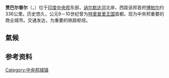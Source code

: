 {{Infobox Indian jurisdiction
|Jabalpur - Jabalpur
|type = city
|skyline = JabalpurCollage.JPG
|skyline_caption = 
|locator_position = left
|latd = 23 | latm = 9 | lats = 38
|longd = 79 | longm = 56 | longs = 19
|state_name = 中央邦
|district = [[贾巴尔普尔县|贾巴尔普尔县]]
|leader_title = 市长
|leader_name = Prabhat Sahu
|altitude = 411
|population_as_of = 2001
|population_total = 1117200
|population_density = 110
|area_magnitude =
|area_total = 108.000
|area_telephone = 0761
|postal_code = 482 00x
|vehicle_code_range = MP-20
|footnotes =
}}
'''贾巴尔普尔'''（{{lang-hi|जबलपुर}}，{{lang-en|Jabalpur}}）位于[[印度|印度]][[中央邦|中央邦]]东部，[[讷尔默达河|讷尔默达河]]北岸，西距该邦首府[[博帕尔|博帕尔]]约336公里。历史悠久，公元9－10世纪曾为[[特里普里王国|特里普里王国]]首都。现为中央邦重要的商业城市。交通发达，为重要的铁路枢纽。

==氣候==
{{Weather box|location = 贾巴尔普尔
|metric first = yes
|single line = yes
|Jan high C = 26.5
|Feb high C = 28.8
|Mar high C = 34.3
|Apr high C = 38.7
|May high C = 40.4
|Jun high C = 36.2
|Jul high C = 30.3
|Aug high C = 28.2
|Sep high C = 30.9
|Oct high C = 32.4
|Nov high C = 29.7
|Dec high C = 26.9
|year high C = 
|Jan low C = 9.8
|Feb low C = 11.4
|Mar low C = 16.2
|Apr low C = 21.2
|May low C = 24.4
|Jun low C = 24.1
|Jul low C = 22.6
|Aug low C = 21.9
|Sep low C = 21.1
|Oct low C = 18.1
|Nov low C = 13.9
|Dec low C = 10.6
|year low C = 
|Jan precipitation mm = 4
|Feb precipitation mm = 3
|Mar precipitation mm = 1
|Apr precipitation mm = 3
|May precipitation mm = 11
|Jun precipitation mm = 136
|Jul precipitation mm = 279
|Aug precipitation mm = 360
|Sep precipitation mm = 185
|Oct precipitation mm = 52
|Nov precipitation mm = 21
|Dec precipitation mm = 7
|year precipitation mm = 
|Jan precipitation days = 0.8
|Feb precipitation days = 0.8
|Mar precipitation days = 0.3
|Apr precipitation days = 0.3
|May precipitation days = 1.8
|Jun precipitation days = 8.6
|Jul precipitation days = 15.9
|Aug precipitation days = 18.3
|Sep precipitation days = 8.6
|Oct precipitation days = 3.1
|Nov precipitation days = 1.4
|Dec precipitation days = 0.6
|Jan sun = 288.3
|Feb sun = 274.4
|Mar sun = 288.3
|Apr sun = 306.0
|May sun = 325.5
|Jun sun = 210.0
|Jul sun =  105.4
|Aug sun = 80.6
|Sep sun = 180.0
|Oct sun = 269.7
|Nov sun = 273.0
|Dec sun = 282.1
|year sun = 
|source 1 = <ref>[http://www.hko.gov.hk/wxinfo/climat/world/eng/asia/india/indore_e.htm HKO]</ref>|date=2011年8月}}
==参考资料==
{{reflist}}

{{Authority control}}
[[Category:中央邦城镇|Category:中央邦城镇]]